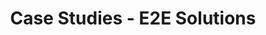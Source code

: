---
title: Case Studies - E2E Solutions
blocks:
  - headline: Our Success Stories
    text: >
      Discover how we've helped businesses across various industries transform their supply chains
      and achieve remarkable results. These case studies showcase our expertise in action.
    text2: >
      Each case study demonstrates our commitment to delivering measurable value
      and sustainable improvements for our clients.
    color: default
    _template: hero
  - headline: Success Stories
    subheadline: Real-world examples of our supply chain expertise in action
    studies:
      - title: Global Manufacturing Company
        problem: >
          A global manufacturer was facing significant supply chain disruptions due to geopolitical tensions
          and international freight bottlenecks, resulting in production delays and increased costs.
        solution: >
          We implemented a strategic sourcing program that diversified their supplier base across multiple
          regions, developed alternative logistics routes, and established buffer inventory for critical components.
        results: >
          30% reduction in supply chain disruptions, 25% decrease in freight costs, and improved
          on-time delivery performance from 78% to 95%.
        industry: Manufacturing
      - title: Retail Distribution Network
        problem: >
          A growing retail chain was struggling with inefficient distribution operations, high logistics costs,
          and poor inventory management leading to stockouts and excess inventory.
        solution: >
          We redesigned their distribution network, optimized warehouse layouts, implemented demand forecasting
          tools, and developed a new inventory classification system with appropriate stocking policies.
        results: >
          40% reduction in distribution costs, 35% decrease in inventory holding costs, and
          improved product availability from 85% to 98%.
        industry: Retail
      - title: Pharmaceutical Supply Chain
        problem: >
          A pharmaceutical company needed to ensure temperature-controlled distribution of sensitive products
          while managing complex regulatory requirements and reducing costs.
        solution: >
          We developed an end-to-end visibility solution with IoT temperature monitoring, redesigned their
          cold chain logistics, and implemented risk management protocols for regulatory compliance.
        results: >
          Zero temperature excursions in transit, 100% regulatory compliance, and 20% reduction
          in cold chain logistics costs.
        industry: Pharmaceutical
    color: default
    _template: caseStudies
  - quote: >-
      E2E Solutions transformed our supply chain from a cost center to a strategic advantage.
      Their expertise and practical approach delivered results that exceeded our expectations.
    author: Operations Director, Global Manufacturing Company
    color: primary
    _template: testimonial
  - headline: Ready to Transform Your Supply Chain?
    text: >
      Contact us today to discuss how we can help your business achieve similar results.
    text2: >
      Our team of experts is ready to develop tailored solutions for your specific challenges.
    actions:
      - label: Contact Us
        type: button
        icon: true
        link: /contact
      - label: Our Services
        type: link
        icon: false
        link: /services
    color: tint
    _template: hero
--- 